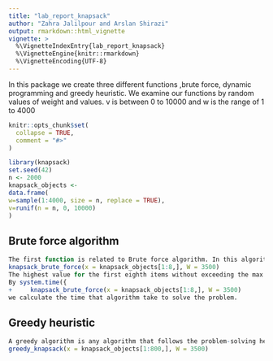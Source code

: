 ```yaml
---
title: "lab_report_knapsack"
author: "Zahra Jalilpour and Arslan Shirazi"
output: rmarkdown::html_vignette
vignette: >
  %\VignetteIndexEntry{lab_report_knapsack}
  %\VignetteEngine{knitr::rmarkdown}
  %\VignetteEncoding{UTF-8}
---
```


In this package we create three different functions ,brute force, dynamic programming and greedy heuristic. We examine our functions by random values of weight and values. v is between 0 to 10000 and w is the range of 1 to 4000



```r
knitr::opts_chunk$set(
  collapse = TRUE,
  comment = "#>"
)
```

```r
library(knapsack)
set.seed(42)
n <- 2000
knapsack_objects <-
data.frame(
w=sample(1:4000, size = n, replace = TRUE),
v=runif(n = n, 0, 10000)
)

```
## Brute force algorithm
```r
The first function is related to Brute force algorithm. In this algorithm the complexity is O(2^n), for n items.  
knapsack_brute_force(x = knapsack_objects[1:8,], W = 3500)
The highest value for the first eighth items without exceeding the max weight of 3500 is about 17277value-units and items 4,5,7 are used.
By system.time({
+     knapsack_brute_force(x = knapsack_objects[1:8,], W = 3500)
we calculate the time that algorithm take to solve the problem.
```
## Greedy heuristic
```r
A greedy algorithm is any algorithm that follows the problem-solving heuristic of making the locally optimal choice at each stage[1]. In many problems, a greedy strategy does not usually produce an optimal solution, but nonetheless a greedy heuristic may yield locally optimal solutions that approximate a globally optimal solution in a reasonable amount of time.
greedy_knapsack(x = knapsack_objects[1:800,], W = 3500)
```
